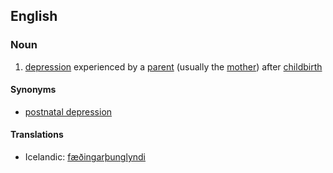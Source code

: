 ==English==

===Noun===
{{en-noun|-|sg=[[postpartum]] [[depression]]}}

# [[depression]] experienced by a [[parent]] (usually the [[mother]]) after [[childbirth]]

====Synonyms====
*[[postnatal depression]]

====Translations====
{{trans-top|parent’s depression after childbirth}}
*Icelandic: [[fæðingarþunglyndi]] {{n}}
{{trans-mid}}
{{trans-bottom}}